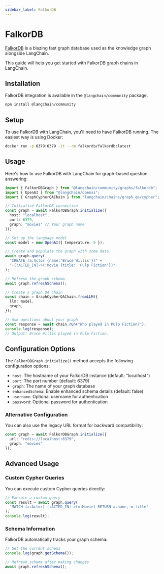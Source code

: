 ```yaml
---
sidebar_label: FalkorDB
---
```


# FalkorDB

[FalkorDB](https://www.falkordb.com/) is a blazing fast graph database used as the knowledge graph alongside LangChain.

This guide will help you get started with FalkorDB graph chains in LangChain.

## Installation

FalkorDB integration is available in the `@langchain/community` package.

```bash npm2yarn
npm install @langchain/community
```

## Setup

To use FalkorDB with LangChain, you'll need to have FalkorDB running. The easiest way is using Docker:

```bash
docker run -p 6379:6379 -it --rm falkordb/falkordb:latest
```

## Usage

Here's how to use FalkorDB with LangChain for graph-based question answering:

```typescript
import { FalkorDBGraph } from "@langchain/community/graphs/falkordb";
import { OpenAI } from "@langchain/openai";
import { GraphCypherQAChain } from "langchain/chains/graph_qa/cypher";

// Initialize FalkorDB connection
const graph = await FalkorDBGraph.initialize({
  host: "localhost",
  port: 6379,
  graph: "movies" // Your graph name
});

// Set up the language model
const model = new OpenAI({ temperature: 0 });

// Create and populate the graph with some data
await graph.query(
  "CREATE (a:Actor {name:'Bruce Willis'})" +
  "-[:ACTED_IN]->(:Movie {title: 'Pulp Fiction'})"
);

// Refresh the graph schema
await graph.refreshSchema();

// Create a graph QA chain
const chain = GraphCypherQAChain.fromLLM({
  llm: model,
  graph,
});

// Ask questions about your graph
const response = await chain.run("Who played in Pulp Fiction?");
console.log(response);
// Output: Bruce Willis played in Pulp Fiction.
```

## Configuration Options

The `FalkorDBGraph.initialize()` method accepts the following configuration options:

- `host`: The hostname of your FalkorDB instance (default: "localhost")
- `port`: The port number (default: 6379)
- `graph`: The name of your graph database
- `enhancedSchema`: Enable enhanced schema details (default: false)
- `username`: Optional username for authentication
- `password`: Optional password for authentication

### Alternative Configuration

You can also use the legacy URL format for backward compatibility:

```typescript
const graph = await FalkorDBGraph.initialize({
  url: "redis://localhost:6379",
  graph: "movies"
});
```

## Advanced Usage

### Custom Cypher Queries

You can execute custom Cypher queries directly:

```typescript
// Execute a custom query
const result = await graph.query(
  "MATCH (a:Actor)-[:ACTED_IN]->(m:Movie) RETURN a.name, m.title"
);
console.log(result);
```

### Schema Information

FalkorDB automatically tracks your graph schema:

```typescript
// Get the current schema
console.log(graph.getSchema());

// Refresh schema after making changes
await graph.refreshSchema();
```